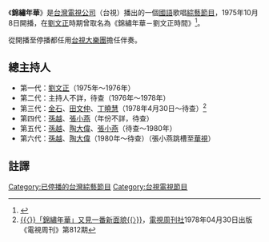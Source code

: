 {{Infobox television
| 名稱       = 錦繡年華
| 原名       = 
| 圖片       =
| 圖說       = 
| 類型       = 音樂[[綜藝節目|綜藝節目]]
| 編劇       = 
| 導演       = 
| 主持       = 詳見主持人列表
| 演出       = 每集不一
| 配音       = 
| 旁白       = 
| 主題曲     = 
| 片頭曲     = 
| 片尾曲     = 
| 作曲       = 
| 國家       = {{ROC}}
| 地區       = [[台澎金馬|台澎金馬]]
| 語言       = [[現代標準漢語|國語]]
| 季數       = 
| 系列數     = 
| 輯數       = 
| 集數       = 
| 每集列表   = 
| 執行製作   = 
| 製作人     = 
| 製作公司   = [[台灣電視公司|台灣電視公司]]節目部
| 監製       = 
| 編審       = 
| 剪輯       = 
| 外景       = 
| 機位       = 
| 每集長     = 30分鐘
| 頻道       = [[台視頻道|台視頻道]]
| 電視網     = 
| 電視台     = 
| 視訊制式   = [[NTSC制式|NTSC制式]]
| 音訊制式   = 
| 首播國家   = {{ROC}}
| 首播地區   = 台澎金馬
| 晚於       = [[群星會|群星會]]
| 早於       = [[小人物狂想曲|小人物狂想曲]]
| 開始       = 1975年10月8日
| 結束       = 待查
}}
《'''錦繡年華'''》是[[台灣電視公司|台灣電視公司]]（台視）播出的一個[[國語|國語]]歌唱[[綜藝節目|綜藝節目]]，1975年10月8日開播，在[[劉文正|劉文正]]時期曾取名為《錦繡年華－劉文正時間》<ref>{{Cite web |url=https://www.youtube.com/watch?v=6or5fCcHGzc |title=2007年台視國際台除夕夜特別節目《巨星金曲迎新春》片段 |access-date=2014-03-14 |archive-date=2020-02-29 |archive-url=https://web.archive.org/web/20200229234312/https://www.youtube.com/watch?v=6or5fCcHGzc |dead-url=no }}</ref>。

從開播至停播都任用[[台視大樂團|台視大樂團]]擔任伴奏。

==總主持人==
*第一代：[[劉文正|劉文正]]（1975年～1976年）
*第二代：主持人不詳，待查（1976年～1978年）
*第三代：[[金石|金石]]、[[田文仲|田文仲]]、[[丁曉慧|丁曉慧]]（1978年4月30日～待查）<ref>[http://kgbz.pixnet.net/blog/post/346916911 {{Wayback|url=http://kgbz.pixnet.net/blog/post/346916911 |date=20200319061651 }} {{〈}}「錦繡年華」又見一番新面貌{{〉}}]，[[電視周刊社|電視周刊社]]1978年04月30日出版《電視周刊》第812期</ref>
*第四代：[[孫越_(演員)|孫越]]、[[張小燕_(臺灣)|張小燕]]（年份不詳，待查）
*第五代：[[孫越_(演員)|孫越]]、[[陶大偉|陶大偉]]、[[張小燕_(臺灣)|張小燕]]（待查～1980年）
*第六代：[[孫越_(演員)|孫越]]、[[陶大偉|陶大偉]]（1980年～待查）（張小燕跳槽至[[華視|華視]]）

==註譯==
{{reflist}}
{{電視節目的變遷
|電視台=[[台視|台視]]
|播放檔次=每週日19:00
|節目名稱=錦繡年華<br>（1975年10月8日～1977年3月22日)
|上一節目=（待查）
|下一節目=[[我愛周末|我愛周末]]<br>（1976年7月10日－1977年6月)
}}
{{電視節目的變遷
|電視台=[[台視|台視]]
|播放檔次=每週日20:00
|節目名稱=錦繡年華<br>（1977年4月5日～1980年2月3日）
|上一節目=[[群星會|群星會]]<br>（1962年11月8日～1977年3月29日）
|下一節目=[[小人物狂想曲|小人物狂想曲]]<br>（1980年2月10日～1980年5月4日）
}}
{{電視節目的變遷
|電視台=[[台視|台視]]
|播放檔次=每週六20:00
|節目名稱=錦繡年華<br>（1980年2月10日～待查）
|上一節目=小小音樂使節<br>（待查~1980年2月3日）
|下一節目=（待查）
}}
{{金鐘獎綜藝節目獎}}

[[Category:已停播的台灣綜藝節目|Category:已停播的台灣綜藝節目]]
[[Category:台視電視節目|Category:台視電視節目]]
